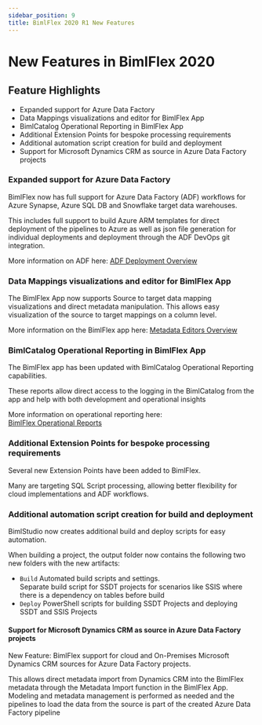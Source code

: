 ---
sidebar_position: 9
title: BimlFlex 2020 R1 New Features
---
# New Features in BimlFlex 2020

## Feature Highlights

* Expanded support for Azure Data Factory
* Data Mappings visualizations and editor for BimlFlex App
* BimlCatalog Operational Reporting in BimlFlex App
* Additional Extension Points for bespoke processing requirements
* Additional automation script creation for build and deployment
* Support for Microsoft Dynamics CRM as source in Azure Data Factory projects

### Expanded support for Azure Data Factory

BimlFlex now has full support for Azure Data Factory (ADF) workflows for Azure Synapse, Azure SQL DB and Snowflake target data warehouses.

This includes full support to build Azure ARM templates for direct deployment of the pipelines to Azure as well as json file generation for individual deployments and deployment through the ADF DevOps git integration.

More information on ADF here: [ADF Deployment Overview](../technology-adf)

### Data Mappings visualizations and editor for BimlFlex App

The BimlFlex App now supports Source to target data mapping visualizations and direct metadata manipulation. This allows easy visualization of the source to target mappings on a column level.

More information on the BimlFlex app here: [Metadata Editors Overview](../metadata-editors)

### BimlCatalog Operational Reporting in BimlFlex App

The BimlFlex app has been updated with BimlCatalog Operational Reporting capabilities.

These reports allow direct access to the logging in the BimlCatalog from the app and help with both development and operational insights

More information on operational reporting here: [BimlFlex Operational Reports](../metadata-editors/operational-reports)

### Additional Extension Points for bespoke processing requirements

Several new Extension Points have been added to BimlFlex.

Many are targeting SQL Script processing, allowing better flexibility for cloud implementations and ADF workflows.

### Additional automation script creation for build and deployment

BimlStudio now creates additional build and deploy scripts for easy automation.

When building a project, the output folder now contains the following two new folders with the new artifacts:

* `Build`
    Automated build scripts and settings.  
    Separate build script for SSDT projects for scenarios like SSIS where there is a dependency on tables before build
* `Deploy`
    PowerShell scripts for building SSDT Projects and deploying SSDT and SSIS Projects

#### Support for Microsoft Dynamics CRM as source in Azure Data Factory projects

New Feature: BimlFlex support for cloud and On-Premises Microsoft Dynamics CRM sources for Azure Data Factory projects.

This allows direct metadata import from Dynamics CRM into the BimlFlex metadata through the Metadata Import function in the BimlFlex App. Modeling and metadata management is performed as needed and the pipelines to load the data from the source is part of the created Azure Data Factory pipeline
